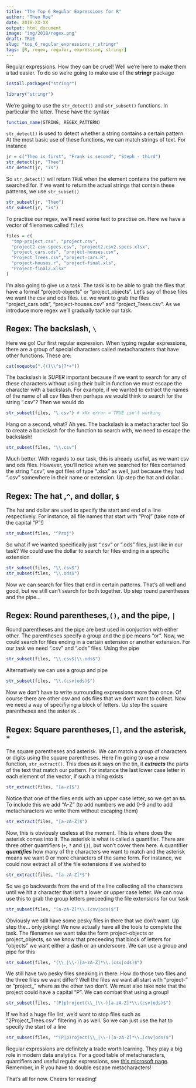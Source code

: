 ```yaml
---
title: "The Top 6 Regular Expressions for R"
author: "Theo Roe"
date: 2018-XX-XX
output: html_document
image: "img/2018/regex.png"
draft: TRUE
slug: "top_6_regular_expressions_r_stringr"
tags: [R, regex, regular, expression, stringr]
---
```


Regular expressions. How they can be cruel! Well we're here to make them a tad easier. To do so we're going to make use of the **stringr** package
```r
install.packages("stringr")
```
```r
library("stringr")
```
We're going to use the `str_detect()` and `str_subset()` functions. In particular the latter. These have the syntax 
```r
function_name(STRING, REGEX_PATTERN)
```
`str_detect()` is used to detect whether a string contains a certain pattern. At the most basic use of these functions, we can match strings of text. For instance 
```r
jr = c("Theo is first", "Frank is second", "Steph - third")
str_detect(jr, "Theo")
str_detect(jr, "is")
```
So `str_detect()` will return `TRUE` when the element contains the pattern we searched for. If we want to return the actual strings that contain these patterns, we use `str_subset()`
```r
str_subset(jr, "Theo")
str_subset(jr, "is")
```

To practise our regex, we'll need some text to practise on. Here we have a vector of filenames called `files`
```r
files = c(
  "tmp-project.csv", "project.csv", 
  "project2-csv-specs.csv", "project2.csv2.specs.xlsx", 
  "project_cars.ods", "project-houses.csv", 
  "Project_Trees.csv","project-cars.R",
  "project-houses.r", "project-final.xls", 
  "Project-final2.xlsx"
)
```
I'm also going to give us a task. The task is to be able to grab the files that have a format "project-objects" or "project_objects". Let's say of those files we want the csv and ods files. i.e. we want to grab the files "project_cars.ods", "project-houses.csv" and "project_Trees.csv". As we introduce more regex we'll gradually tackle our task. 

## Regex: The backslash, `\`

Here we go! Our first regular expression. When typing regular expressions, there are a group of special characters called metacharacters that have other functions. These are:
```r
cat(noquote(".{()\\^$|?*+"))
```
The backslash is *SUPER* important because if we want to search for any of these characters without using their built in function we must escape the character with a backslash. For example, if we wanted to extract the names of the name of all csv files then perhaps we would think to search for the string ".csv"? Then we would do
```r
str_subset(files, "\.csv") # xXx error = TRUE isn't working
```
Hang on a second, what? Ah yes. The backslash is a metacharacter too! So to create a backslash for the function to search with, we need to escape the backslash! 
```r
str_subset(files, "\\.csv")
```
Much better. With regards to our task, this is already useful, as we want csv and ods files. However, you'll notice when we searched for files contained the string ".csv", we got files of type ".xlsx" as well, just because they had ".csv" somewhere in their name or extension. Up step the hat and dollar... 

## Regex: The hat ,`^`, and dollar, `$`

The hat and dollar are used to specify the start and end of a line respectively. For instance, all file names that start with "Proj" (take note of the capital "P"!)
```r
str_subset(files, "^Proj")
```
So what if we wanted specifically just ".csv" or ".ods" files, just like in our task? We could use the dollar to search for files ending in a specific extension
```r
str_subset(files, "\\.csv$")
str_subset(files, "\\.ods$")
```
Now we can search for files that end in certain patterns. That's all well and good, but we still can't search for both together. Up step round parentheses and the pipe...

## Regex: Round parentheses,`()`, and the pipe, `|`

Round parentheses and the pipe are best used in conjuction with either other. The parentheses specify a group and the pipe means "or". Now, we could search for files ending in a certain extension or another extension. For our task we need ".csv" and ".ods" files. Using the pipe
```r
str_subset(files, "\\.csv$|\\.ods$")
```
Alternatively we can use a group and pipe
```r
str_subset(files, "\\.(csv|ods)$")
```
Now we don't have to write surrounding expressions more than once. Of course there are other csv and ods files that we don't want to collect. Now we need a way of specifiying a block of letters. Up step the square parentheses and the asterisk...

## Regex: Square parentheses,`[]`, and the asterisk, `*`

The square parentheses and asterisk. We can match a group of characters or digits using the square parentheses. Here I'm going to use a new function, `str_extract()`. This does as it says on the tin, it _**extracts**_ the parts of the text that match our pattern. For instance the last lower case letter in each element of the vector, if such a thing exists
```r
str_extract(files, "[a-z]$")
```
Notice that one of the files ends with an upper case letter, so we get an `NA`. To include this we add "A-Z" (to add numbers we add 0-9 and to add metacharacters we write them without escaping them)
```r
str_extract(files, "[a-zA-Z]$")
```
Now, this is obviously useless at the moment. This is where does the asterisk comes into it. The asterisk is what is called a quantifier. There are three other quantifiers (`+`, `?` and `{}`), but won't cover them here. A quantifier _**quantifies**_ how many of the characters we want to match and the asterisk means we want 0 or more characters of the same form. For instance, we could now extract all of the file extensions if we wished to
```r
str_extract(files, "[a-zA-Z]*$")
```
So we go backwards from the end of the line collecting all the characters until we hit a character that isn't a lower or upper case letter. We can now use this to grab the group letters preceeding the file extensions for our task
```r
str_subset(files, "[a-zA-Z]*\\.(csv|ods)$")
```
Obviously we still have some pesky files in there that we don't want. Up step the... only joking! We now actually have all the tools to complete the task. The filenames we want take the form project-objects or project_objects, so we know that preceeding that block of letters for "objects" we want either a dash or an underscore. We can use a group and pipe for this
```r
str_subset(files, "(\\_|\\-)[a-zA-Z]*\\.(csv|ods)$")
```
We still have two pesky files sneaking in there. How do those two files and the three files we want differ? Well the files we want all start with "project-" or "project_" where as the other two don't. We must also take note that the project could have a capital "P". We can combat that using a group!
```r
str_subset(files, "(P|p)roject(\\_|\\-)[a-zA-Z]*\\.(csv|ods)$")
```

If we had a huge file list, we'd want to stop files such as "2Project_Trees.csv" filtering in as well. So we can just use the hat to specify the start of a line
```r
str_subset(files, "^(P|p)roject(\\_|\\-)[a-zA-Z]*\\.(csv|ods)$")
```

Regular expressions are definitely a trade worth learning. They play a big role in modern data analytics. For a good table of metacharacters, quantifiers and useful regular expressions, see [this microsoft page](https://docs.microsoft.com/en-us/dotnet/standard/base-types/regular-expression-language-quick-reference). Remember, in R you have to double escape metacharacters! 

That's all for now. Cheers for reading! 

